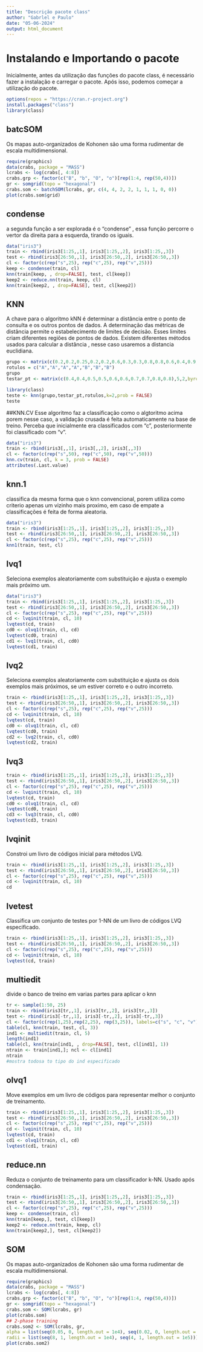 ```yaml
---
title: "Descrição pacote class"
author: "Gabrlel e Paulo"
date: "05-06-2024"
output: html_document
---
```


# Instalando e Importando o pacote

Inicialmente, antes da utilização das funções do pacote class, é necessário fazer a instalação e carregar o pacote. Após isso, podemos começar a utilização do pacote.

```r
options(repos = "https://cran.r-project.org")
install.packages("class")
library(class)
```
## batcSOM
Os mapas auto-organizados de Kohonen são uma forma rudimentar de escala multidimensional.
```r
require(graphics)
data(crabs, package = "MASS")
lcrabs <- log(crabs[, 4:8])
crabs.grp <- factor(c("B", "b", "O", "o")[rep(1:4, rep(50,4))])
gr <- somgrid(topo = "hexagonal")
crabs.som <- batchSOM(lcrabs, gr, c(4, 4, 2, 2, 1, 1, 1, 0, 0))
plot(crabs.som$grid)

```


## condense 

a segunda função a ser explorada é o "condense" , essa função percorre o vertor da direita para a esquerda, tirando os iguais.

```r
data("iris3")
train <- rbind(iris3[1:25,,1], iris3[1:25,,2], iris3[1:25,,3])
test <- rbind(iris3[26:50,,1], iris3[26:50,,2], iris3[26:50,,3])
cl <- factor(c(rep("s",25), rep("c",25), rep("v",25)))
keep <- condense(train, cl)
knn(train[keep, , drop=FALSE], test, cl[keep])
keep2 <- reduce.nn(train, keep, cl)
knn(train[keep2, , drop=FALSE], test, cl[keep2])

```
## KNN
A chave para o algoritmo kNN é determinar a distância entre o ponto de consulta e os outros pontos de dados. A determinação das métricas de distância permite o estabelecimento de limites de decisão. Esses limites criam diferentes regiões de pontos de dados. Existem diferentes métodos usados para calcular a distância , nesse caso usaremos a distancia euclidiana.
```r
grupo <- matrix(c(0.2,0.2,0.25,0.2,0.2,0.6,0.3,0.3,0.8,0.8,0.6,0.4,0.9,0.9),7,2,byrow = T)
rotulos = c("A","A","A","A","B","B","B")
grupo
testar_pt <- matrix(c(0.4,0.4,0.5,0.5,0.6,0.6,0.7,0.7,0.8,0.8),5,2,byrow = T)

library(class)
teste <- knn(grupo,testar_pt,rotulos,k=2,prob = FALSE)
teste
```

##KNN.CV
Esse algoritmo faz a classificação como o algtoritmo acima porem nesse caso, a validação crusada é feita automaticamente na base de treino. Perceba que inicialmente era classificados com "c", posteriormente foi classificado com "v". 
```r
data("iris3")
train <- rbind(iris3[,,1], iris3[,,2], iris3[,,3])
cl <- factor(c(rep("s",50), rep("c",50), rep("v",50)))
knn.cv(train, cl, k = 3, prob = FALSE)
attributes(.Last.value)

```

## knn.1
classifica da mesma forma que o knn convencional, porem utiliza como criterio apenas um vizinho mais proximo, em caso de empate a classificações é feita de forma aleatoria.
```r
data("iris3")
train <- rbind(iris3[1:25,,1], iris3[1:25,,2], iris3[1:25,,3])
test <- rbind(iris3[26:50,,1], iris3[26:50,,2], iris3[26:50,,3])
cl <- factor(c(rep("s",25), rep("c",25), rep("v",25)))
knn1(train, test, cl)

```
## lvq1
Seleciona exemplos aleatoriamente com substituição e ajusta o exemplo mais próximo um.
```r
data("iris3")
train <- rbind(iris3[1:25,,1], iris3[1:25,,2], iris3[1:25,,3])
test <- rbind(iris3[26:50,,1], iris3[26:50,,2], iris3[26:50,,3])
cl <- factor(c(rep("s",25), rep("c",25), rep("v",25)))
cd <- lvqinit(train, cl, 10)
lvqtest(cd, train)
cd0 <- olvq1(train, cl, cd)
lvqtest(cd0, train)
cd1 <- lvq1(train, cl, cd0)
lvqtest(cd1, train)
```
## lvq2
Seleciona exemplos aleatoriamente com substituição e ajusta os dois exemplos mais próximos, se um estiver correto e o outro incorreto.
```r
train <- rbind(iris3[1:25,,1], iris3[1:25,,2], iris3[1:25,,3])
test <- rbind(iris3[26:50,,1], iris3[26:50,,2], iris3[26:50,,3])
cl <- factor(c(rep("s",25), rep("c",25), rep("v",25)))
cd <- lvqinit(train, cl, 10)
lvqtest(cd, train)
cd0 <- olvq1(train, cl, cd)
lvqtest(cd0, train)
cd2 <- lvq2(train, cl, cd0)
lvqtest(cd2, train)

```
## lvq3
```r
train <- rbind(iris3[1:25,,1], iris3[1:25,,2], iris3[1:25,,3])
test <- rbind(iris3[26:50,,1], iris3[26:50,,2], iris3[26:50,,3])
cl <- factor(c(rep("s",25), rep("c",25), rep("v",25)))
cd <- lvqinit(train, cl, 10)
lvqtest(cd, train)
cd0 <- olvq1(train, cl, cd)
lvqtest(cd0, train)
cd3 <- lvq3(train, cl, cd0)
lvqtest(cd3, train)

```
## lvqinit
Constroi um livro de códigos inicial para métodos LVQ.
```r
train <- rbind(iris3[1:25,,1], iris3[1:25,,2], iris3[1:25,,3])
test <- rbind(iris3[26:50,,1], iris3[26:50,,2], iris3[26:50,,3])
cl <- factor(c(rep("s",25), rep("c",25), rep("v",25)))
cd <- lvqinit(train, cl, 10)
cd
```
## lvetest
Classifica um conjunto de testes por 1-NN de um livro de códigos LVQ especificado.
```r
train <- rbind(iris3[1:25,,1], iris3[1:25,,2], iris3[1:25,,3])
test <- rbind(iris3[26:50,,1], iris3[26:50,,2], iris3[26:50,,3])
cl <- factor(c(rep("s",25), rep("c",25), rep("v",25)))
cd <- lvqinit(train, cl, 10)
lvqtest(cd, train)
```

## multiedit
divide o banco de treino em varias partes para aplicar o knn
```r
tr <- sample(1:50, 25)
train <- rbind(iris3[tr,,1], iris3[tr,,2], iris3[tr,,3])
test <- rbind(iris3[-tr,,1], iris3[-tr,,2], iris3[-tr,,3])
cl <- factor(c(rep(1,25),rep(2,25), rep(3,25)), labels=c("s", "c", "v"))
table(cl, knn(train, test, cl, 3))
ind1 <- multiedit(train, cl, 5)
length(ind1)
table(cl, knn(train[ind1, , drop=FALSE], test, cl[ind1], 1))
ntrain <- train[ind1,]; ncl <- cl[ind1]
ntrain
#mostra todosa to tipo do ind especificado
```
## olvq1
Move exemplos em um livro de códigos para representar melhor o conjunto de treinamento.
```r
train <- rbind(iris3[1:25,,1], iris3[1:25,,2], iris3[1:25,,3])
test <- rbind(iris3[26:50,,1], iris3[26:50,,2], iris3[26:50,,3])
cl <- factor(c(rep("s",25), rep("c",25), rep("v",25)))
cd <- lvqinit(train, cl, 10)
lvqtest(cd, train)
cd1 <- olvq1(train, cl, cd)
lvqtest(cd1, train)
```
## reduce.nn
Reduza o conjunto de treinamento para um classificador k-NN. Usado após condensação.
```r
train <- rbind(iris3[1:25,,1], iris3[1:25,,2], iris3[1:25,,3])
test <- rbind(iris3[26:50,,1], iris3[26:50,,2], iris3[26:50,,3])
cl <- factor(c(rep("s",25), rep("c",25), rep("v",25)))
keep <- condense(train, cl)
knn(train[keep,], test, cl[keep])
keep2 <- reduce.nn(train, keep, cl)
knn(train[keep2,], test, cl[keep2])
```
## SOM
Os mapas auto-organizados de Kohonen são uma forma rudimentar de escala multidimensional.
```r
require(graphics)
data(crabs, package = "MASS")
lcrabs <- log(crabs[, 4:8])
crabs.grp <- factor(c("B", "b", "O", "o")[rep(1:4, rep(50,4))])
gr <- somgrid(topo = "hexagonal")
crabs.som <- SOM(lcrabs, gr)
plot(crabs.som)
## 2-phase training
crabs.som2 <- SOM(lcrabs, gr,
alpha = list(seq(0.05, 0, length.out = 1e4), seq(0.02, 0, length.out = 1e5)),
radii = list(seq(8, 1, length.out = 1e4), seq(4, 1, length.out = 1e5)))
plot(crabs.som2)

```


